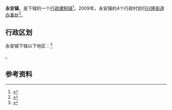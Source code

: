 {{中国乡级行政区|37/05/21/104/000}}

'''永安镇'''，是{{PRC admin/fullname|37/05/21/104/000|3}}下辖的一个[[行政建制镇|行政建制镇]]<ref>{{PRC admin/ref sgc|{{PRC admin/parent|37/05/21/104/000}}}}</ref>。2009年，永安镇的4个行政村划归[[兴隆街道_(东营市)|兴隆街道办事处]]<ref>{{Cite web |url=http://www.ce.cn/cysc/ztpd/2013/blh/kl/js/201309/25/t20130925_1552934.shtml |title=山东垦利县 |accessdate=2021-05-16 |author= |date=2013-09-25 |work=责任编辑：施晓娟 |publisher=中国经济网 |quote= |language=Zh-hans |archive-date=2021-05-16 |archive-url=https://web.archive.org/web/20210516045330/http://www.ce.cn/cysc/ztpd/2013/blh/kl/js/201309/25/t20130925_1552934.shtml |dead-url=no }}</ref>。

== 行政区划 ==

永安镇下辖以下地区：<ref>{{PRC admin/ref sgc|37/05/21/104/000}}</ref>

{{PRC admin/children|37/05/21/104/000}}。

== 参考资料 ==

{{reflist}}

{{PRC admin/navcat|37/05/21/104/000}}
{{山东行政区划小作品}}
